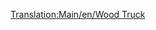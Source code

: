 [[Translation:Main/en/Wood Truck]]{{ru/Железнодорожное ТС|Picture=[[File:en/Woodtruck.png]]
|Имя=Вагон для дерева
|НормЦена=£1,414 ($2,828)
|НормМасса=16 / 46 т
|НормЁмкость=30 тонн древесины
|МоноЦена=£1,414 ($2,828)
|МоноМасса=16 / 51 т
|МоноЁмкость=35 тонн древесины
|МагЦена=£1,414 ($2,828)
|МагМасса=16 / 53 т
|МагЁмкость=37 тонн древесины
|Опис=Древесина является наиболее ценным грузом из всех возможных в [[Main/en/Климат/Ru#Субтропический|субтропическом]] климате - если удастся найти лесопилку. Она даст понять как уничтожаются тропические леса... [[Main/ru/Вагон для дерева|Вагон для дерева]] доступен также в [[Main/en/Климат/Ru#Умеренный|умеренном]] и [[Main/en/Климат/Ru#Субарктический|субарктическом]] климатах.
}}